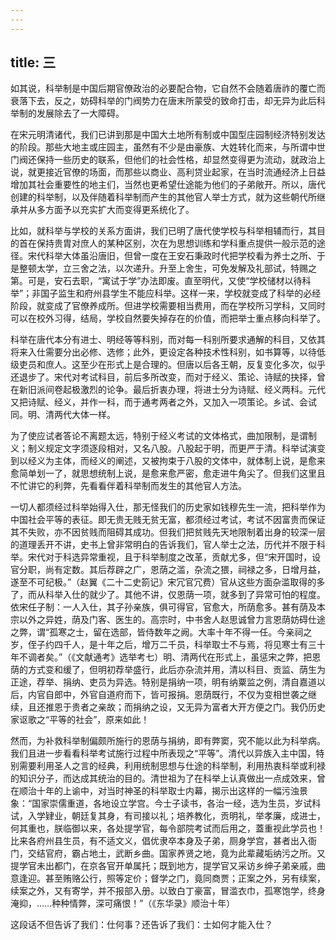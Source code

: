 ```yaml
---
---
---
```

title: 三
---



如其说，科举制是中国后期官僚政治的必要配合物，它自然不会随着唐祚的覆亡而衰落下去，反之，妨碍科举的门阀势力在唐末所蒙受的致命打击，却无异为此后科举制的发展除去了一大障碍。

在宋元明清诸代，我们已讲到那是中国大土地所有制或中国型庄园制经济特别发达的阶段。那些大地主或庄园主，虽然有不少是由豪族、大姓转化而来，与所谓中世门阀还保持一些历史的联系，但他们的社会性格，却显然变得更为流动，就政治上说，就更接近官僚的场面，而那些以商业、高利贷业起家，在当时流通经济上日益增加其社会重要性的地主们，当然也更希望仕途能为他们的子弟敞开。所以，唐代创建的科举制，以及伴随着科举制而产生的其他官人举士方式，就为这些朝代所继承并从多方面予以充实扩大而变得更系统化了。

比如，就科举与学校的关系方面讲，我们已明了唐代使学校与科举相辅而行，其目的首在保持贵胄对庶人的某种区别，次在为思想训练和学科重点提供一般示范的途径。宋代科举大体虽沿唐旧，但曾一度在王安石秉政时代把学校看为养士之所、于是整顿太学，立三舍之法，以次递升。升至上舍生，可免发解及礼部试，特赐之第。可是，安石去职，“寓试于学”办法即废。直至明代，又使“学校储材以待科举”；非国子监生和府州县学生不能应科举。这样一来，学校就变成了科举的必经阶段，就变成了官僚养成所。但进学校需要相当费用，而在学校所习学科，又同时可以在校外习得，结局，学校自然要失掉存在的价值，而把举士重点移向科举了。

科举在唐代本分有进士、明经等等科别，而对每一科别所要求通解的科目，又依其将来入仕需要分出必修、选修；此外，更设定各种技术性科别，如书算等，以待低级吏员和庶人。这至少在形式上是合理的。但唐以后各王朝，反复变化多次，似乎还退步了。宋代对考试科目，前后多所改变，而对于经义、策论、诗赋的抉择，曾在新旧派间卷起极激烈的论争。最后折衷办理，将进士分为诗赋、经义两科。元代又把诗赋、经义，并作一科，而于通考两者之外，又加入一项策论。乡试、会试同。明、清两代大体一样。

为了使应试者答论不离题太远，特别于经义考试的文体格式，曲加限制，是谓制义；制义规定文字须逐段相对，又名八股。八股起于明，而更严于清。科举试演变到以经义为主体，而经义的阐述，又被拘束于八股的文体中，就体制上说，是愈来愈简单划一了，就思想统制上说，是愈来愈严密，愈走进牛角尖了。但我们这里且不忙讲它的利弊，先看看伴着科举制而发生的其他官人方法。

一切人都须经过科举始得入仕，那无怪我们的历史家如钱穆先生一流，把科举作为中国社会平等的表征。即无贵无贱无贫无富，都须经过考试，考试不因富贵而保证其不失败，亦不因贫贱而阻碍其成功。但我们把贫贱先天地限制着出身的较深一层的道理丢开不讲，史书上曾非常明白的告诉我们，官人举士之法，历代并不限于科举。宋代对于科选异常重视，且于科举制度之改革，贡献尤多，但“宋开国时，设官分职，尚有定数。其后荐辟之广，恩荫之滥，杂流之猥，祠禄之多，日增月益，遂至不可纪极。”（赵翼《二十二史箚记》宋冗官冗费）官从这些方面杂滥取得的多了，而从科举入仕的就少了。其他不讲，仅恩荫一项，就多到了异常可怕的程度。依宋任子制：一人入仕，其子孙亲族，俱可得官，官愈大，所荫愈多。甚有荫及本宗以外之异姓，荫及门客、医生的。高宗时，中书舍人赵思诚曾力言恩荫妨碍仕途之弊，谓“孤寒之士，留在选部，皆侍数年之阙。大率十年不得一任。今亲祠之岁，侄子约四千人，是十年之后，增万二千员，科举取士不与焉，将见寒士有三十年不调者矣。”（《文献通考》选举考七）明、清两代在形式上，虽惩宋之弊，把恩荫的方式变和缓了，但明初荐举盛行，此后亦杂流并用，清以科目、贡监、荫生为正途，荐举、捐纳、吏员为异选。特别是捐纳一项，明有纳粟监之例，清自嘉道以后，内官自郎中，外官自道府而下，皆可报捐。恩荫既行，不仅为变相世袭之继续，且还推恩于贵者之亲故；而捐纳之设，又无异为富者大开方便之门。我仍历史家讴歌之“平等的社会”，原来如此！

然而，为补救科举制偏颇所施行的恩荫与捐纳，即有弊窦，究不能以此为科举病。我们且进一步看看科举考试施行过程中所表现之“平等”。清代以异族入主中国，特别需要利用圣人之言的经典，利用统制思想与仕途的科举制，利用热衷科举或利禄的知识分子，而达成其统治的目的。清世祖为了在科举上认真做出一点成效来，曾在顺治十年的上谕中，对当时神圣的科举取士内幕，揭示出这样的一幅污浊景象：“国家崇儒重道，各地设立学宫。今士子读书，各治一经，选为生员，岁试科试，入学肄业，朝廷复其身，有司接以礼；培养教化，贡明礼，举孝廉，成进士，何其重也，朕临御以来，各处提学官，每令部院考试而后用之，蓋重视此学员也！比来各府州县生员，有不适文义，倡优隶卒本身及子弟，厕身学宫，甚者出入衙门，交结官府，霸占地土，武断乡曲。国家养贤之地，竟为此辈藏垢纳污之所。又提学官未出都门，在京各官开单属托；既到地方，提学官又采访乡绅子弟亲戚，曲意逢迎。甚至贿赂公行，照等定价；督学之门，竟同商贾；正案之外，另有续案，续案之外，又有寄学，并不报部入册。以致白丁豪富，冒滥衣巾，孤寒饱学，终身淹抑，……种种情弊，深可痛恨！”（《东华录》顺治十年）

这段话不但告诉了我们：仕何事？还告诉了我们：士如何才能入仕？